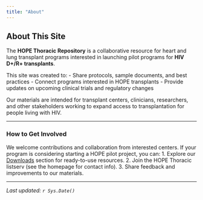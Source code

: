 ```yaml
---
title: "About"
---
```



## About This Site

The **HOPE Thoracic Repository** is a collaborative resource for heart and lung transplant programs interested in launching pilot programs for **HIV D+/R+ transplants**.

This site was created to:
- Share protocols, sample documents, and best practices
- Connect programs interested in HOPE transplants
- Provide updates on upcoming clinical trials and regulatory changes

Our materials are intended for transplant centers, clinicians, researchers, and other stakeholders working to expand access to transplantation for people living with HIV.

---

### How to Get Involved
We welcome contributions and collaboration from interested centers. If your program is considering starting a HOPE pilot project, you can:
1. Explore our [Downloads](downloads/) section for ready-to-use resources.
2. Join the HOPE Thoracic listserv (see the homepage for contact info).
3. Share feedback and improvements to our materials.

---

*Last updated: `r Sys.Date()`*